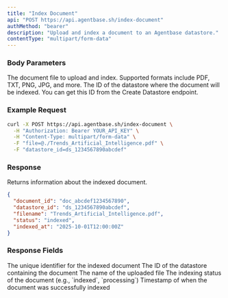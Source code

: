 ```yaml
---
title: "Index Document"
api: "POST https://api.agentbase.sh/index-document"
authMethod: "bearer"
description: "Upload and index a document to an Agentbase datastore."
contentType: "multipart/form-data"
---
```


### Body Parameters

<ParamField body="file" type="file" required>
  The document file to upload and index. Supported formats include PDF, TXT,
  PNG, JPG, and more.
</ParamField>

<ParamField body="datastore_id" type="string" required>
  The ID of the datastore where the document will be indexed. You can get this
  ID from the Create Datastore endpoint.
</ParamField>

### Example Request

```bash
curl -X POST https://api.agentbase.sh/index-document \
  -H "Authorization: Bearer YOUR_API_KEY" \
  -H "Content-Type: multipart/form-data" \
  -F "file=@./Trends_Artificial_Intelligence.pdf" \
  -F "datastore_id=ds_1234567890abcdef"
```

### Response

Returns information about the indexed document.

```json
{
  "document_id": "doc_abcdef1234567890",
  "datastore_id": "ds_1234567890abcdef",
  "filename": "Trends_Artificial_Intelligence.pdf",
  "status": "indexed",
  "indexed_at": "2025-10-01T12:00:00Z"
}
```

### Response Fields

<ResponseField name="document_id" type="string">
  The unique identifier for the indexed document
</ResponseField>

<ResponseField name="datastore_id" type="string">
  The ID of the datastore containing the document
</ResponseField>

<ResponseField name="filename" type="string">
  The name of the uploaded file
</ResponseField>

<ResponseField name="status" type="string">
  The indexing status of the document (e.g., `indexed`, `processing`)
</ResponseField>

<ResponseField name="indexed_at" type="string">
  Timestamp of when the document was successfully indexed
</ResponseField>
